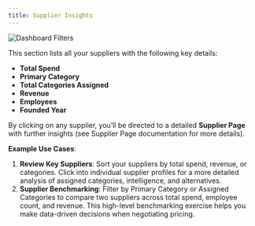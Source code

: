 ```yaml
---
title: Supplier Insights
---
```

![Dashboard Filters](/images/gifs_images/supplier-insights.png)

This section lists all your suppliers with the following key details:

- **Total Spend**
- **Primary Category**
- **Total Categories Assigned**
- **Revenue**
- **Employees**
- **Founded Year**

By clicking on any supplier, you’ll be directed to a detailed **Supplier Page** with further insights (see Supplier Page documentation for more details).

**Example Use Cases**:

1. **Review Key Suppliers**: Sort your suppliers by total spend, revenue, or categories. Click into individual supplier profiles for a more detailed analysis of assigned categories, intelligence, and alternatives.
2. **Supplier Benchmarking**: Filter by Primary Category or Assigned Categories to compare two suppliers across total spend, employee count, and revenue. This high-level benchmarking exercise helps you make data-driven decisions when negotiating pricing.
